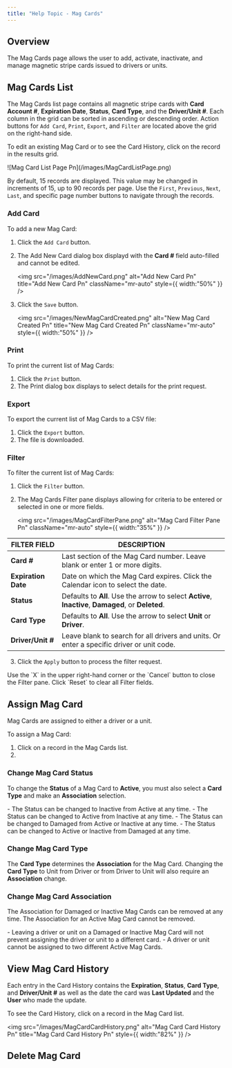 ```yaml
---
title: "Help Topic - Mag Cards"
---
```


## Overview

The Mag Cards page allows the user to add, activate, inactivate, and manage magnetic stripe cards issued to drivers or units.

## Mag Cards List

The Mag Cards list page contains all magnetic stripe cards with **Card Account #**, **Expiration Date**, **Status**, **Card Type**, and the **Driver/Unit #**. Each column in the grid can be sorted in ascending or descending order. Action buttons for `Add Card`, `Print`, `Export`, and `Filter` are located above the grid on the right-hand side.

To edit an existing Mag Card or to see the Card History, click on the record in the results grid.

<Frame>
  ![Mag Card List Page Pn](/images/MagCardListPage.png)
</Frame>

By default, 15 records are displayed. This value may be changed in increments of 15, up to 90 records per page. Use the `First`, `Previous`, `Next`, `Last`, and specific page number buttons to navigate through the records.

### Add Card

To add a new Mag Card:

1. Click the `Add Card` button.
2. The Add New Card dialog box displayd with the **Card #** field auto-filled and cannot be edited.

   <img
     src="/images/AddNewCard.png"
     alt="Add New Card Pn"
     title="Add New Card Pn"
     className="mr-auto"
     style={{ width:"50%" }}
   />
3. Click the `Save` button.

   <img
     src="/images/NewMagCardCreated.png"
     alt="New Mag Card Created Pn"
     title="New Mag Card Created Pn"
     className="mr-auto"
     style={{ width:"50%" }}
   />

### Print

To print the current list of Mag Cards:

1. Click the `Print` button.
2. The Print dialog box displays to select details for the print request.

### Export

To export the current list of Mag Cards to a CSV file:

1. Click the `Export` button.
2. The file is downloaded.

### Filter

To filter the current list of Mag Cards:

1. Click the `Filter` button.
2. The Mag Cards Filter pane displays allowing for criteria to be entered or selected in one or more fields.

   <img
     src="/images/MagCardFilterPane.png"
     alt="Mag Card Filter Pane Pn"
     className="mr-auto"
     style={{ width:"35%" }}
   />

| **FILTER FIELD**    | **DESCRIPTION**                                                                                     |
| ------------------- | --------------------------------------------------------------------------------------------------- |
| **Card #**          | Last section of the Mag Card number. Leave blank or enter 1 or more digits.                         |
| **Expiration Date** | Date on which the Mag Card expires. Click the Calendar icon to select the date.                     |
| **Status**          | Defaults to **All**. Use the arrow to select **Active**, **Inactive**, **Damaged**, or **Deleted**. |
| **Card Type**       | Defaults to **All**. Use the arrow to select **Unit** or **Driver**.                                |
| **Driver/Unit #**   | Leave blank to search for all drivers and units. Or enter a specific driver or unit code.           |

3. Click the `Apply` button to process the filter request.

<Note>
  Use the `X` in the upper right-hand corner or the `Cancel` button to close the Filter pane.
</Note>

<Note>
  Click `Reset` to clear all Filter fields.
</Note>

## Assign Mag Card

Mag Cards are assigned to either a driver or a unit.

To assign a Mag Card:

1. Click on a record in the Mag Cards list.
2. 

### Change Mag Card Status

To change the **Status** of a Mag Card to **Active**, you must also select a **Card Type** and make an **Association** selection.

<Note>
  - The Status can be changed to Inactive from Active at any time.
  - The Status can be changed to Active from Inactive at any time.
  - The Status can be changed to Damaged from Active or Inactive at any time.
  - The Status can be changed to Active or Inactive from Damaged at any time.
</Note>

### Change Mag Card Type

The **Card Type** determines the **Association** for the Mag Card. Changing the **Card Type** to Unit from Driver or from Driver to Unit will also require an **Association** change.

### Change Mag Card Association

The Association for Damaged or Inactive Mag Cards can be removed at any time. The Association for an Active Mag Card cannot be removed.

<Note>
  - Leaving a driver or unit on a Damaged or Inactive Mag Card will not prevent assigning the driver or unit to a different card.
  - A driver or unit cannot be assigned to two different Active Mag Cards.
</Note>

## View Mag Card History

Each entry in the Card History contains the **Expiration**, **Status**, **Card Type**, and **Driver/Unit #** as well as the date the card was **Last Updated** and the **User** who made the update.

To see the Card History, click on a record in the Mag Card list.

<img
  src="/images/MagCardCardHistory.png"
  alt="Mag Card Card History Pn"
  title="Mag Card Card History Pn"
  style={{ width:"82%" }}
/>

## Delete Mag Card